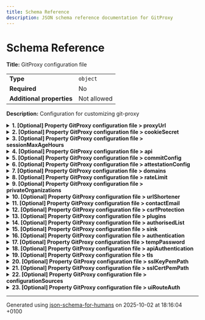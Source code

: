 ```yaml
---
title: Schema Reference
description: JSON schema reference documentation for GitProxy
---
```


# Schema Reference

**Title:** GitProxy configuration file

|                           |             |
| ------------------------- | ----------- |
| **Type**                  | `object`    |
| **Required**              | No          |
| **Additional properties** | Not allowed |

**Description:** Configuration for customizing git-proxy

<details>
<summary>
<strong> <a name="proxyUrl"></a>1. [Optional] Property GitProxy configuration file > proxyUrl</strong>
</summary>
<blockquote>

|              |          |
| ------------ | -------- |
| **Type**     | `string` |
| **Required** | No       |

**Description:** Deprecated: Used in early versions of git proxy to configure the remote host that traffic is proxied to. In later versions, the repository URL is used to determine the domain proxied, allowing multiple hosts to be proxied by one instance.

</blockquote>
</details>

<details>
<summary>
<strong> <a name="cookieSecret"></a>2. [Optional] Property GitProxy configuration file > cookieSecret</strong>
</summary>
<blockquote>

|              |          |
| ------------ | -------- |
| **Type**     | `string` |
| **Required** | No       |

</blockquote>
</details>

<details>
<summary>
<strong> <a name="sessionMaxAgeHours"></a>3. [Optional] Property GitProxy configuration file > sessionMaxAgeHours</strong>
</summary>
<blockquote>

|              |          |
| ------------ | -------- |
| **Type**     | `number` |
| **Required** | No       |

</blockquote>
</details>

<details>
<summary>
<strong> <a name="api"></a>4. [Optional] Property GitProxy configuration file > api</strong>
</summary>
<blockquote>

|                           |             |
| ------------------------- | ----------- |
| **Type**                  | `object`    |
| **Required**              | No          |
| **Additional properties** | Not allowed |

**Description:** Third party APIs

<details>
<summary>
<strong> <a name="api_ls"></a>4.1. [Optional] Property GitProxy configuration file > api > ls</strong>
</summary>
<blockquote>

|                           |             |
| ------------------------- | ----------- |
| **Type**                  | `object`    |
| **Required**              | No          |
| **Additional properties** | Not allowed |

**Description:** Configuration used in conjunction with ActiveDirectory auth, which relates to a REST API used to check user group membership, as opposed to direct querying via LDAP.<br />If this configuration is set direct querying of group membership via LDAP will be disabled.

<details>
<summary>
<strong> <a name="api_ls_userInADGroup"></a>4.1.1. [Optional] Property GitProxy configuration file > api > ls > userInADGroup</strong>
</summary>
<blockquote>

|              |          |
| ------------ | -------- |
| **Type**     | `string` |
| **Required** | No       |

**Description:** URL template for a GET request that confirms a user's membership of a specific group. Should respond with a non-empty 200 status if the user is a member of the group, an empty response or non-200 status indicates that the user is not a group member. If set, this URL will be queried and direct queries via LDAP will be disabled. The template should contain the following string placeholders, which will be replaced to produce the final URL:<ul><li>"&lt;domain&gt;": AD domain,</li><li>"&lt;name&gt;": The group name to check membership of.</li><li>"&lt;id&gt;": The username to check group membership for.</li></ul>

**Example:**

```json
"https://somedomain.com/some/path/checkUserGroups?domain=<domain>&name=<name>&id=<id>"
```

</blockquote>
</details>

</blockquote>
</details>

<details>
<summary>
<strong> <a name="api_github"></a>4.2. [Optional] Property GitProxy configuration file > api > github</strong>
</summary>
<blockquote>

|                           |             |
| ------------------------- | ----------- |
| **Type**                  | `object`    |
| **Required**              | No          |
| **Additional properties** | Not allowed |

**Description:** Deprecated: Defunct property that was used to provide the API URL for GitHub. No longer referenced in the codebase.

<details>
<summary>
<strong> <a name="api_github_baseUrl"></a>4.2.1. [Optional] Property GitProxy configuration file > api > github > baseUrl</strong>
</summary>
<blockquote>

|              |          |
| ------------ | -------- |
| **Type**     | `string` |
| **Required** | No       |
| **Format**   | `uri`    |

**Example:**

```json
"https://api.github.com"
```

</blockquote>
</details>

</blockquote>
</details>

<details>
<summary>
<strong> <a name="api_gitleaks"></a>4.3. [Optional] Property GitProxy configuration file > api > gitleaks</strong>
</summary>
<blockquote>

|                           |                  |
| ------------------------- | ---------------- |
| **Type**                  | `object`         |
| **Required**              | No               |
| **Additional properties** | Any type allowed |

**Description:** Configuration for the gitleaks (https://github.com/gitleaks/gitleaks) plugin

<details>
<summary>
<strong> <a name="api_gitleaks_enabled"></a>4.3.1. [Optional] Property GitProxy configuration file > api > gitleaks > enabled</strong>
</summary>
<blockquote>

|              |           |
| ------------ | --------- |
| **Type**     | `boolean` |
| **Required** | No        |

</blockquote>
</details>

<details>
<summary>
<strong> <a name="api_gitleaks_ignoreGitleaksAllow"></a>4.3.2. [Optional] Property GitProxy configuration file > api > gitleaks > ignoreGitleaksAllow</strong>
</summary>
<blockquote>

|              |           |
| ------------ | --------- |
| **Type**     | `boolean` |
| **Required** | No        |

</blockquote>
</details>

<details>
<summary>
<strong> <a name="api_gitleaks_noColor"></a>4.3.3. [Optional] Property GitProxy configuration file > api > gitleaks > noColor</strong>
</summary>
<blockquote>

|              |           |
| ------------ | --------- |
| **Type**     | `boolean` |
| **Required** | No        |

</blockquote>
</details>

<details>
<summary>
<strong> <a name="api_gitleaks_configPath"></a>4.3.4. [Optional] Property GitProxy configuration file > api > gitleaks > configPath</strong>
</summary>
<blockquote>

|              |          |
| ------------ | -------- |
| **Type**     | `string` |
| **Required** | No       |

</blockquote>
</details>

</blockquote>
</details>

</blockquote>
</details>

<details>
<summary>
<strong> <a name="commitConfig"></a>5. [Optional] Property GitProxy configuration file > commitConfig</strong>
</summary>
<blockquote>

**Title:** CommitConfig

|                           |             |
| ------------------------- | ----------- |
| **Type**                  | `object`    |
| **Required**              | No          |
| **Additional properties** | Not allowed |

**Description:** Block commits based on rules defined over author/committer e-mail addresses, commit message content and diff content

<details>
<summary>
<strong> <a name="commitConfig_author"></a>5.1. [Optional] Property GitProxy configuration file > commitConfig > author</strong>
</summary>
<blockquote>

**Title:** Author

|                           |             |
| ------------------------- | ----------- |
| **Type**                  | `object`    |
| **Required**              | No          |
| **Additional properties** | Not allowed |

**Description:** Rules applied to commit authors

<details>
<summary>
<strong> <a name="commitConfig_author_email"></a>5.1.1. [Optional] Property GitProxy configuration file > commitConfig > author > email</strong>
</summary>
<blockquote>

**Title:** Email

|                           |             |
| ------------------------- | ----------- |
| **Type**                  | `object`    |
| **Required**              | No          |
| **Additional properties** | Not allowed |

**Description:** Rules applied to author email addresses

<details>
<summary>
<strong> <a name="commitConfig_author_email_local"></a>5.1.1.1. [Optional] Property GitProxy configuration file > commitConfig > author > email > local</strong>
</summary>
<blockquote>

**Title:** Local

|                           |             |
| ------------------------- | ----------- |
| **Type**                  | `object`    |
| **Required**              | No          |
| **Additional properties** | Not allowed |

**Description:** Rules applied to the local portion of the email address (i.e. section before the @ symbol)

<details>
<summary>
<strong> <a name="commitConfig_author_email_local_block"></a>5.1.1.1.1. [Optional] Property GitProxy configuration file > commitConfig > author > email > local > block</strong>
</summary>
<blockquote>

**Title:** Block

|              |          |
| ------------ | -------- |
| **Type**     | `string` |
| **Required** | No       |

**Description:** Block commits with author email addresses where the first part matches this regular expression

</blockquote>
</details>

</blockquote>
</details>

<details>
<summary>
<strong> <a name="commitConfig_author_email_domain"></a>5.1.1.2. [Optional] Property GitProxy configuration file > commitConfig > author > email > domain</strong>
</summary>
<blockquote>

**Title:** Domain

|                           |             |
| ------------------------- | ----------- |
| **Type**                  | `object`    |
| **Required**              | No          |
| **Additional properties** | Not allowed |

**Description:** Rules applied to the domain portion of the email address (i.e. section after the @ symbol)

<details>
<summary>
<strong> <a name="commitConfig_author_email_domain_allow"></a>5.1.1.2.1. [Optional] Property GitProxy configuration file > commitConfig > author > email > domain > allow</strong>
</summary>
<blockquote>

**Title:** Allow

|              |          |
| ------------ | -------- |
| **Type**     | `string` |
| **Required** | No       |

**Description:** Allow only commits where the domain part of the email address matches this regular expression

</blockquote>
</details>

</blockquote>
</details>

</blockquote>
</details>

</blockquote>
</details>

<details>
<summary>
<strong> <a name="commitConfig_message"></a>5.2. [Optional] Property GitProxy configuration file > commitConfig > message</strong>
</summary>
<blockquote>

**Title:** Message

|                           |             |
| ------------------------- | ----------- |
| **Type**                  | `object`    |
| **Required**              | No          |
| **Additional properties** | Not allowed |

**Description:** Rules applied to commit messages

<details>
<summary>
<strong> <a name="commitConfig_message_block"></a>5.2.1. [Optional] Property GitProxy configuration file > commitConfig > message > block</strong>
</summary>
<blockquote>

**Title:** MessageBlock

|                           |             |
| ------------------------- | ----------- |
| **Type**                  | `object`    |
| **Required**              | No          |
| **Additional properties** | Not allowed |

**Description:** Block commits where the commit message matches any of the given patterns

<details>
<summary>
<strong> <a name="commitConfig_message_block_literals"></a>5.2.1.1. [Optional] Property GitProxy configuration file > commitConfig > message > block > literals</strong>
</summary>
<blockquote>

**Title:** MessageBlockLiteral

|              |                   |
| ------------ | ----------------- |
| **Type**     | `array of string` |
| **Required** | No                |

**Description:** Block commits where the commit message contains any of the given string literals

| Each item of this array must be                              | Description |
| ------------------------------------------------------------ | ----------- |
| [literals items](#commitConfig_message_block_literals_items) | -           |

###### <a name="autogenerated_heading_2"></a>5.2.1.1.1. GitProxy configuration file > commitConfig > message > block > literals > literals items

|              |          |
| ------------ | -------- |
| **Type**     | `string` |
| **Required** | No       |

</blockquote>
</details>

<details>
<summary>
<strong> <a name="commitConfig_message_block_patterns"></a>5.2.1.2. [Optional] Property GitProxy configuration file > commitConfig > message > block > patterns</strong>
</summary>
<blockquote>

**Title:** MessageBlockLiteral

|              |                   |
| ------------ | ----------------- |
| **Type**     | `array of string` |
| **Required** | No                |

**Description:** Block commits where the commit message matches any of the given regular expressions

| Each item of this array must be                              | Description |
| ------------------------------------------------------------ | ----------- |
| [patterns items](#commitConfig_message_block_patterns_items) | -           |

###### <a name="autogenerated_heading_3"></a>5.2.1.2.1. GitProxy configuration file > commitConfig > message > block > patterns > patterns items

|              |          |
| ------------ | -------- |
| **Type**     | `string` |
| **Required** | No       |

</blockquote>
</details>

</blockquote>
</details>

</blockquote>
</details>

<details>
<summary>
<strong> <a name="commitConfig_diff"></a>5.3. [Optional] Property GitProxy configuration file > commitConfig > diff</strong>
</summary>
<blockquote>

**Title:** Diff

|                           |             |
| ------------------------- | ----------- |
| **Type**                  | `object`    |
| **Required**              | No          |
| **Additional properties** | Not allowed |

**Description:** Rules applied to commit diff content

<details>
<summary>
<strong> <a name="commitConfig_diff_block"></a>5.3.1. [Optional] Property GitProxy configuration file > commitConfig > diff > block</strong>
</summary>
<blockquote>

**Title:** DiffBlock

|                           |             |
| ------------------------- | ----------- |
| **Type**                  | `object`    |
| **Required**              | No          |
| **Additional properties** | Not allowed |

**Description:** Block commits where the commit diff matches any of the given patterns

<details>
<summary>
<strong> <a name="commitConfig_diff_block_literals"></a>5.3.1.1. [Optional] Property GitProxy configuration file > commitConfig > diff > block > literals</strong>
</summary>
<blockquote>

**Title:** DiffBlockLiteral

|              |                   |
| ------------ | ----------------- |
| **Type**     | `array of string` |
| **Required** | No                |

**Description:** Block commits where the commit diff content contains any of the given string literals

| Each item of this array must be                           | Description |
| --------------------------------------------------------- | ----------- |
| [literals items](#commitConfig_diff_block_literals_items) | -           |

###### <a name="autogenerated_heading_4"></a>5.3.1.1.1. GitProxy configuration file > commitConfig > diff > block > literals > literals items

|              |          |
| ------------ | -------- |
| **Type**     | `string` |
| **Required** | No       |

</blockquote>
</details>

<details>
<summary>
<strong> <a name="commitConfig_diff_block_patterns"></a>5.3.1.2. [Optional] Property GitProxy configuration file > commitConfig > diff > block > patterns</strong>
</summary>
<blockquote>

**Title:** MessageBlockPatterns

|              |         |
| ------------ | ------- |
| **Type**     | `array` |
| **Required** | No      |

**Description:** Block commits where the commit diff content matches any of the given regular expressions

| Each item of this array must be                           | Description |
| --------------------------------------------------------- | ----------- |
| [patterns items](#commitConfig_diff_block_patterns_items) | -           |

###### <a name="autogenerated_heading_5"></a>5.3.1.2.1. GitProxy configuration file > commitConfig > diff > block > patterns > patterns items

|                           |                  |
| ------------------------- | ---------------- |
| **Type**                  | `object`         |
| **Required**              | No               |
| **Additional properties** | Any type allowed |

</blockquote>
</details>

<details>
<summary>
<strong> <a name="commitConfig_diff_block_providers"></a>5.3.1.3. [Optional] Property GitProxy configuration file > commitConfig > diff > block > providers</strong>
</summary>
<blockquote>

**Title:** MessageBlockProviders

|                           |                                                                                                                |
| ------------------------- | -------------------------------------------------------------------------------------------------------------- |
| **Type**                  | `object`                                                                                                       |
| **Required**              | No                                                                                                             |
| **Additional properties** | [Each additional property must conform to the schema](#commitConfig_diff_block_providers_additionalProperties) |

**Description:** Block commits where the commit diff content matches any of the given regular expressions, except where the repository path (project/organisation) matches one of the listed privateOrganisations. The keys in this array are listed as the block type in logs.

<details>
<summary>
<strong> <a name="commitConfig_diff_block_providers_additionalProperties"></a>5.3.1.3.1. Property GitProxy configuration file > commitConfig > diff > block > providers > additionalProperties</strong>
</summary>
<blockquote>

|              |          |
| ------------ | -------- |
| **Type**     | `string` |
| **Required** | No       |

</blockquote>
</details>

</blockquote>
</details>

</blockquote>
</details>

</blockquote>
</details>

</blockquote>
</details>

<details>
<summary>
<strong> <a name="attestationConfig"></a>6. [Optional] Property GitProxy configuration file > attestationConfig</strong>
</summary>
<blockquote>

**Title:** AttestationConfig

|                           |             |
| ------------------------- | ----------- |
| **Type**                  | `object`    |
| **Required**              | No          |
| **Additional properties** | Not allowed |

**Description:** Configuration for the attestation form displayed to reviewers. Reviewers will need to check the box next to each question in order to complete the review attestation.

<details>
<summary>
<strong> <a name="attestationConfig_questions"></a>6.1. [Required] Property GitProxy configuration file > attestationConfig > questions</strong>
</summary>
<blockquote>

**Title:** AttestationQuestions

|              |                   |
| ------------ | ----------------- |
| **Type**     | `array of object` |
| **Required** | Yes               |

**Description:** Customisable attestation questions to add to attestation form.

| Each item of this array must be                | Description |
| ---------------------------------------------- | ----------- |
| [Question](#attestationConfig_questions_items) | -           |

#### <a name="autogenerated_heading_6"></a>6.1.1. GitProxy configuration file > attestationConfig > questions > Question

**Title:** Question

|                           |             |
| ------------------------- | ----------- |
| **Type**                  | `object`    |
| **Required**              | No          |
| **Additional properties** | Not allowed |

<details>
<summary>
<strong> <a name="attestationConfig_questions_items_label"></a>6.1.1.1. [Required] Property GitProxy configuration file > attestationConfig > questions > Question > label</strong>
</summary>
<blockquote>

**Title:** QuestionLabel

|              |          |
| ------------ | -------- |
| **Type**     | `string` |
| **Required** | Yes      |

**Description:** The text of the question that will be displayed to the reviewer

</blockquote>
</details>

<details>
<summary>
<strong> <a name="attestationConfig_questions_items_tooltip"></a>6.1.1.2. [Required] Property GitProxy configuration file > attestationConfig > questions > Question > tooltip</strong>
</summary>
<blockquote>

**Title:** QuestionTooltip

|                           |             |
| ------------------------- | ----------- |
| **Type**                  | `object`    |
| **Required**              | Yes         |
| **Additional properties** | Not allowed |

**Description:** A tooltip and optional set of links that will be displayed on mouseover of the question and used to provide additional guidance to the reviewer.

<details>
<summary>
<strong> <a name="attestationConfig_questions_items_tooltip_text"></a>6.1.1.2.1. [Required] Property GitProxy configuration file > attestationConfig > questions > Question > tooltip > text</strong>
</summary>
<blockquote>

|              |          |
| ------------ | -------- |
| **Type**     | `string` |
| **Required** | Yes      |

</blockquote>
</details>

<details>
<summary>
<strong> <a name="attestationConfig_questions_items_tooltip_links"></a>6.1.1.2.2. [Optional] Property GitProxy configuration file > attestationConfig > questions > Question > tooltip > links</strong>
</summary>
<blockquote>

|              |                   |
| ------------ | ----------------- |
| **Type**     | `array of string` |
| **Required** | No                |

| Each item of this array must be                                       | Description |
| --------------------------------------------------------------------- | ----------- |
| [links items](#attestationConfig_questions_items_tooltip_links_items) | -           |

###### <a name="autogenerated_heading_7"></a>6.1.1.2.2.1. GitProxy configuration file > attestationConfig > questions > Question > tooltip > links > links items

|              |          |
| ------------ | -------- |
| **Type**     | `string` |
| **Required** | No       |
| **Format**   | `url`    |

</blockquote>
</details>

</blockquote>
</details>

</blockquote>
</details>

</blockquote>
</details>

<details>
<summary>
<strong> <a name="domains"></a>7. [Optional] Property GitProxy configuration file > domains</strong>
</summary>
<blockquote>

|                           |                  |
| ------------------------- | ---------------- |
| **Type**                  | `object`         |
| **Required**              | No               |
| **Additional properties** | Any type allowed |

**Description:** Provide domains to use alternative to the defaults

</blockquote>
</details>

<details>
<summary>
<strong> <a name="rateLimit"></a>8. [Optional] Property GitProxy configuration file > rateLimit</strong>
</summary>
<blockquote>

|                           |             |
| ------------------------- | ----------- |
| **Type**                  | `object`    |
| **Required**              | No          |
| **Additional properties** | Not allowed |

**Description:** API Rate limiting configuration.

<details>
<summary>
<strong> <a name="rateLimit_windowMs"></a>8.1. [Required] Property GitProxy configuration file > rateLimit > windowMs</strong>
</summary>
<blockquote>

|              |          |
| ------------ | -------- |
| **Type**     | `number` |
| **Required** | Yes      |

**Description:** How long to remember requests for, in milliseconds (default 10 mins).

</blockquote>
</details>

<details>
<summary>
<strong> <a name="rateLimit_limit"></a>8.2. [Required] Property GitProxy configuration file > rateLimit > limit</strong>
</summary>
<blockquote>

|              |          |
| ------------ | -------- |
| **Type**     | `number` |
| **Required** | Yes      |

**Description:** How many requests to allow (default 150).

</blockquote>
</details>

<details>
<summary>
<strong> <a name="rateLimit_statusCode"></a>8.3. [Optional] Property GitProxy configuration file > rateLimit > statusCode</strong>
</summary>
<blockquote>

|              |          |
| ------------ | -------- |
| **Type**     | `number` |
| **Required** | No       |

**Description:** HTTP status code after limit is reached (default is 429).

</blockquote>
</details>

<details>
<summary>
<strong> <a name="rateLimit_message"></a>8.4. [Optional] Property GitProxy configuration file > rateLimit > message</strong>
</summary>
<blockquote>

|              |          |
| ------------ | -------- |
| **Type**     | `string` |
| **Required** | No       |

**Description:** Response to return after limit is reached.

</blockquote>
</details>

</blockquote>
</details>

<details>
<summary>
<strong> <a name="privateOrganizations"></a>9. [Optional] Property GitProxy configuration file > privateOrganizations</strong>
</summary>
<blockquote>

|              |         |
| ------------ | ------- |
| **Type**     | `array` |
| **Required** | No      |

**Description:** Provider searches for listed private organizations are disabled, see commitConfig.diff.block.providers

</blockquote>
</details>

<details>
<summary>
<strong> <a name="urlShortener"></a>10. [Optional] Property GitProxy configuration file > urlShortener</strong>
</summary>
<blockquote>

|              |          |
| ------------ | -------- |
| **Type**     | `string` |
| **Required** | No       |

**Description:** Customisable URL shortener to share in proxy responses and warnings

</blockquote>
</details>

<details>
<summary>
<strong> <a name="contactEmail"></a>11. [Optional] Property GitProxy configuration file > contactEmail</strong>
</summary>
<blockquote>

|              |          |
| ------------ | -------- |
| **Type**     | `string` |
| **Required** | No       |

**Description:** Customisable e-mail address to share in proxy responses and warnings

</blockquote>
</details>

<details>
<summary>
<strong> <a name="csrfProtection"></a>12. [Optional] Property GitProxy configuration file > csrfProtection</strong>
</summary>
<blockquote>

|              |           |
| ------------ | --------- |
| **Type**     | `boolean` |
| **Required** | No        |

**Description:** Flag to enable CSRF protections for UI

</blockquote>
</details>

<details>
<summary>
<strong> <a name="plugins"></a>13. [Optional] Property GitProxy configuration file > plugins</strong>
</summary>
<blockquote>

|              |                   |
| ------------ | ----------------- |
| **Type**     | `array of string` |
| **Required** | No                |

**Description:** List of plugins to integrate on GitProxy's push or pull actions. Each value is either a file path or a module name.

| Each item of this array must be | Description |
| ------------------------------- | ----------- |
| [plugins items](#plugins_items) | -           |

### <a name="autogenerated_heading_8"></a>13.1. GitProxy configuration file > plugins > plugins items

|              |          |
| ------------ | -------- |
| **Type**     | `string` |
| **Required** | No       |

</blockquote>
</details>

<details>
<summary>
<strong> <a name="authorisedList"></a>14. [Optional] Property GitProxy configuration file > authorisedList</strong>
</summary>
<blockquote>

|              |         |
| ------------ | ------- |
| **Type**     | `array` |
| **Required** | No      |

**Description:** List of repositories that are authorised to be pushed to through the proxy.

| Each item of this array must be         | Description |
| --------------------------------------- | ----------- |
| [authorisedRepo](#authorisedList_items) | -           |

### <a name="autogenerated_heading_9"></a>14.1. GitProxy configuration file > authorisedList > authorisedRepo

|                           |                              |
| ------------------------- | ---------------------------- |
| **Type**                  | `object`                     |
| **Required**              | No                           |
| **Additional properties** | Any type allowed             |
| **Defined in**            | #/definitions/authorisedRepo |

<details>
<summary>
<strong> <a name="authorisedList_items_project"></a>14.1.1. [Required] Property GitProxy configuration file > authorisedList > authorisedList items > project</strong>
</summary>
<blockquote>

|              |          |
| ------------ | -------- |
| **Type**     | `string` |
| **Required** | Yes      |

</blockquote>
</details>

<details>
<summary>
<strong> <a name="authorisedList_items_name"></a>14.1.2. [Required] Property GitProxy configuration file > authorisedList > authorisedList items > name</strong>
</summary>
<blockquote>

|              |          |
| ------------ | -------- |
| **Type**     | `string` |
| **Required** | Yes      |

</blockquote>
</details>

<details>
<summary>
<strong> <a name="authorisedList_items_url"></a>14.1.3. [Required] Property GitProxy configuration file > authorisedList > authorisedList items > url</strong>
</summary>
<blockquote>

|              |          |
| ------------ | -------- |
| **Type**     | `string` |
| **Required** | Yes      |

</blockquote>
</details>

</blockquote>
</details>

<details>
<summary>
<strong> <a name="sink"></a>15. [Optional] Property GitProxy configuration file > sink</strong>
</summary>
<blockquote>

|              |         |
| ------------ | ------- |
| **Type**     | `array` |
| **Required** | No      |

**Description:** List of database sources. The first source in the configuration with enabled=true will be used.

| Each item of this array must be | Description |
| ------------------------------- | ----------- |
| [database](#sink_items)         | -           |

### <a name="autogenerated_heading_10"></a>15.1. GitProxy configuration file > sink > database

|                           |                        |
| ------------------------- | ---------------------- |
| **Type**                  | `object`               |
| **Required**              | No                     |
| **Additional properties** | Any type allowed       |
| **Defined in**            | #/definitions/database |

<details>
<summary>
<strong> <a name="sink_items_type"></a>15.1.1. [Required] Property GitProxy configuration file > sink > sink items > type</strong>
</summary>
<blockquote>

|              |          |
| ------------ | -------- |
| **Type**     | `string` |
| **Required** | Yes      |

</blockquote>
</details>

<details>
<summary>
<strong> <a name="sink_items_enabled"></a>15.1.2. [Required] Property GitProxy configuration file > sink > sink items > enabled</strong>
</summary>
<blockquote>

|              |           |
| ------------ | --------- |
| **Type**     | `boolean` |
| **Required** | Yes       |

</blockquote>
</details>

<details>
<summary>
<strong> <a name="sink_items_connectionString"></a>15.1.3. [Optional] Property GitProxy configuration file > sink > sink items > connectionString</strong>
</summary>
<blockquote>

|              |          |
| ------------ | -------- |
| **Type**     | `string` |
| **Required** | No       |

</blockquote>
</details>

<details>
<summary>
<strong> <a name="sink_items_options"></a>15.1.4. [Optional] Property GitProxy configuration file > sink > sink items > options</strong>
</summary>
<blockquote>

|                           |                  |
| ------------------------- | ---------------- |
| **Type**                  | `object`         |
| **Required**              | No               |
| **Additional properties** | Any type allowed |

</blockquote>
</details>

<details>
<summary>
<strong> <a name="sink_items_params"></a>15.1.5. [Optional] Property GitProxy configuration file > sink > sink items > params</strong>
</summary>
<blockquote>

|                           |                  |
| ------------------------- | ---------------- |
| **Type**                  | `object`         |
| **Required**              | No               |
| **Additional properties** | Any type allowed |

</blockquote>
</details>

</blockquote>
</details>

<details>
<summary>
<strong> <a name="authentication"></a>16. [Optional] Property GitProxy configuration file > authentication</strong>
</summary>
<blockquote>

|              |         |
| ------------ | ------- |
| **Type**     | `array` |
| **Required** | No      |

**Description:** List of authentication sources. The first source in the configuration with enabled=true will be used.

| Each item of this array must be                | Description                                |
| ---------------------------------------------- | ------------------------------------------ |
| [authenticationElement](#authentication_items) | Configuration for an authentication source |

### <a name="autogenerated_heading_11"></a>16.1. GitProxy configuration file > authentication > authenticationElement

|                           |                                     |
| ------------------------- | ----------------------------------- |
| **Type**                  | `combining`                         |
| **Required**              | No                                  |
| **Additional properties** | Any type allowed                    |
| **Defined in**            | #/definitions/authenticationElement |

**Description:** Configuration for an authentication source

<blockquote>

| One of(Option)                                                 |
| -------------------------------------------------------------- |
| [Local Auth Config](#authentication_items_oneOf_i0)            |
| [Active Directory Auth Config](#authentication_items_oneOf_i1) |
| [Open ID Connect Auth Config](#authentication_items_oneOf_i2)  |
| [JWT Auth Config](#authentication_items_oneOf_i3)              |

<blockquote>

#### <a name="authentication_items_oneOf_i0"></a>16.1.1. Property `GitProxy configuration file > authentication > authentication items > oneOf > Local Auth Config`

**Title:** Local Auth Config

|                           |                  |
| ------------------------- | ---------------- |
| **Type**                  | `object`         |
| **Required**              | No               |
| **Additional properties** | Any type allowed |

**Description:** Configuration for the use of the local database as the authentication source.

<details>
<summary>
<strong> <a name="authentication_items_oneOf_i0_type"></a>16.1.1.1. [Required] Property GitProxy configuration file > authentication > authentication items > oneOf > Local Auth Config > type</strong>
</summary>
<blockquote>

|              |         |
| ------------ | ------- |
| **Type**     | `const` |
| **Required** | Yes     |

Specific value: `"local"`

</blockquote>
</details>

<details>
<summary>
<strong> <a name="authentication_items_oneOf_i0_enabled"></a>16.1.1.2. [Required] Property GitProxy configuration file > authentication > authentication items > oneOf > Local Auth Config > enabled</strong>
</summary>
<blockquote>

|              |           |
| ------------ | --------- |
| **Type**     | `boolean` |
| **Required** | Yes       |

</blockquote>
</details>

</blockquote>
<blockquote>

#### <a name="authentication_items_oneOf_i1"></a>16.1.2. Property `GitProxy configuration file > authentication > authentication items > oneOf > Active Directory Auth Config`

**Title:** Active Directory Auth Config

|                           |                  |
| ------------------------- | ---------------- |
| **Type**                  | `object`         |
| **Required**              | No               |
| **Additional properties** | Any type allowed |

**Description:** Configuration for Active Directory authentication.

<details>
<summary>
<strong> <a name="authentication_items_oneOf_i1_type"></a>16.1.2.1. [Required] Property GitProxy configuration file > authentication > authentication items > oneOf > Active Directory Auth Config > type</strong>
</summary>
<blockquote>

|              |         |
| ------------ | ------- |
| **Type**     | `const` |
| **Required** | Yes     |

Specific value: `"ActiveDirectory"`

</blockquote>
</details>

<details>
<summary>
<strong> <a name="authentication_items_oneOf_i1_enabled"></a>16.1.2.2. [Required] Property GitProxy configuration file > authentication > authentication items > oneOf > Active Directory Auth Config > enabled</strong>
</summary>
<blockquote>

|              |           |
| ------------ | --------- |
| **Type**     | `boolean` |
| **Required** | Yes       |

</blockquote>
</details>

<details>
<summary>
<strong> <a name="authentication_items_oneOf_i1_adminGroup"></a>16.1.2.3. [Required] Property GitProxy configuration file > authentication > authentication items > oneOf > Active Directory Auth Config > adminGroup</strong>
</summary>
<blockquote>

|              |          |
| ------------ | -------- |
| **Type**     | `string` |
| **Required** | Yes      |

**Description:** Group that indicates that a user is an admin

</blockquote>
</details>

<details>
<summary>
<strong> <a name="authentication_items_oneOf_i1_userGroup"></a>16.1.2.4. [Required] Property GitProxy configuration file > authentication > authentication items > oneOf > Active Directory Auth Config > userGroup</strong>
</summary>
<blockquote>

|              |          |
| ------------ | -------- |
| **Type**     | `string` |
| **Required** | Yes      |

**Description:** Group that indicates that a user should be able to login to the Git Proxy UI and can work as a reviewer

</blockquote>
</details>

<details>
<summary>
<strong> <a name="authentication_items_oneOf_i1_domain"></a>16.1.2.5. [Required] Property GitProxy configuration file > authentication > authentication items > oneOf > Active Directory Auth Config > domain</strong>
</summary>
<blockquote>

|              |          |
| ------------ | -------- |
| **Type**     | `string` |
| **Required** | Yes      |

**Description:** Active Directory domain

</blockquote>
</details>

<details>
<summary>
<strong> <a name="authentication_items_oneOf_i1_adConfig"></a>16.1.2.6. [Optional] Property GitProxy configuration file > authentication > authentication items > oneOf > Active Directory Auth Config > adConfig</strong>
</summary>
<blockquote>

|                           |                  |
| ------------------------- | ---------------- |
| **Type**                  | `object`         |
| **Required**              | No               |
| **Additional properties** | Any type allowed |

**Description:** Additional Active Directory configuration supporting LDAP connection which can be used to confirm group membership. For the full set of available options see the activedirectory 2 NPM module docs at https://www.npmjs.com/package/activedirectory2#activedirectoryoptions <br /><br />Please note that if the Third Party APIs config `api.ls.userInADGroup` is set then the REST API it represents is used in preference to direct querying of group memebership via LDAP.

<details>
<summary>
<strong> <a name="authentication_items_oneOf_i1_adConfig_url"></a>16.1.2.6.1. [Required] Property GitProxy configuration file > authentication > authentication items > oneOf > Active Directory Auth Config > adConfig > url</strong>
</summary>
<blockquote>

|              |          |
| ------------ | -------- |
| **Type**     | `string` |
| **Required** | Yes      |

**Description:** Active Directory server to connect to, e.g. `ldap://ad.example.com`.

</blockquote>
</details>

<details>
<summary>
<strong> <a name="authentication_items_oneOf_i1_adConfig_baseDN"></a>16.1.2.6.2. [Required] Property GitProxy configuration file > authentication > authentication items > oneOf > Active Directory Auth Config > adConfig > baseDN</strong>
</summary>
<blockquote>

|              |          |
| ------------ | -------- |
| **Type**     | `string` |
| **Required** | Yes      |

**Description:** The root DN from which all searches will be performed, e.g. `dc=example,dc=com`.

</blockquote>
</details>

<details>
<summary>
<strong> <a name="authentication_items_oneOf_i1_adConfig_username"></a>16.1.2.6.3. [Required] Property GitProxy configuration file > authentication > authentication items > oneOf > Active Directory Auth Config > adConfig > username</strong>
</summary>
<blockquote>

|              |          |
| ------------ | -------- |
| **Type**     | `string` |
| **Required** | Yes      |

**Description:** An account name capable of performing the operations desired.

</blockquote>
</details>

<details>
<summary>
<strong> <a name="authentication_items_oneOf_i1_adConfig_password"></a>16.1.2.6.4. [Required] Property GitProxy configuration file > authentication > authentication items > oneOf > Active Directory Auth Config > adConfig > password</strong>
</summary>
<blockquote>

|              |          |
| ------------ | -------- |
| **Type**     | `string` |
| **Required** | Yes      |

**Description:** Password for the given `username`.

</blockquote>
</details>

</blockquote>
</details>

</blockquote>
<blockquote>

#### <a name="authentication_items_oneOf_i2"></a>16.1.3. Property `GitProxy configuration file > authentication > authentication items > oneOf > Open ID Connect Auth Config`

**Title:** Open ID Connect Auth Config

|                           |                  |
| ------------------------- | ---------------- |
| **Type**                  | `object`         |
| **Required**              | No               |
| **Additional properties** | Any type allowed |

**Description:** Configuration for Open ID Connect authentication.

<details>
<summary>
<strong> <a name="authentication_items_oneOf_i2_type"></a>16.1.3.1. [Required] Property GitProxy configuration file > authentication > authentication items > oneOf > Open ID Connect Auth Config > type</strong>
</summary>
<blockquote>

|              |         |
| ------------ | ------- |
| **Type**     | `const` |
| **Required** | Yes     |

Specific value: `"openidconnect"`

</blockquote>
</details>

<details>
<summary>
<strong> <a name="authentication_items_oneOf_i2_enabled"></a>16.1.3.2. [Required] Property GitProxy configuration file > authentication > authentication items > oneOf > Open ID Connect Auth Config > enabled</strong>
</summary>
<blockquote>

|              |           |
| ------------ | --------- |
| **Type**     | `boolean` |
| **Required** | Yes       |

</blockquote>
</details>

<details>
<summary>
<strong> <a name="authentication_items_oneOf_i2_oidcConfig"></a>16.1.3.3. [Required] Property GitProxy configuration file > authentication > authentication items > oneOf > Open ID Connect Auth Config > oidcConfig</strong>
</summary>
<blockquote>

|                           |                  |
| ------------------------- | ---------------- |
| **Type**                  | `object`         |
| **Required**              | Yes              |
| **Additional properties** | Any type allowed |

**Description:** Additional OIDC configuration.

<details>
<summary>
<strong> <a name="authentication_items_oneOf_i2_oidcConfig_issuer"></a>16.1.3.3.1. [Required] Property GitProxy configuration file > authentication > authentication items > oneOf > Open ID Connect Auth Config > oidcConfig > issuer</strong>
</summary>
<blockquote>

|              |          |
| ------------ | -------- |
| **Type**     | `string` |
| **Required** | Yes      |

</blockquote>
</details>

<details>
<summary>
<strong> <a name="authentication_items_oneOf_i2_oidcConfig_clientID"></a>16.1.3.3.2. [Required] Property GitProxy configuration file > authentication > authentication items > oneOf > Open ID Connect Auth Config > oidcConfig > clientID</strong>
</summary>
<blockquote>

|              |          |
| ------------ | -------- |
| **Type**     | `string` |
| **Required** | Yes      |

</blockquote>
</details>

<details>
<summary>
<strong> <a name="authentication_items_oneOf_i2_oidcConfig_clientSecret"></a>16.1.3.3.3. [Required] Property GitProxy configuration file > authentication > authentication items > oneOf > Open ID Connect Auth Config > oidcConfig > clientSecret</strong>
</summary>
<blockquote>

|              |          |
| ------------ | -------- |
| **Type**     | `string` |
| **Required** | Yes      |

</blockquote>
</details>

<details>
<summary>
<strong> <a name="authentication_items_oneOf_i2_oidcConfig_callbackURL"></a>16.1.3.3.4. [Required] Property GitProxy configuration file > authentication > authentication items > oneOf > Open ID Connect Auth Config > oidcConfig > callbackURL</strong>
</summary>
<blockquote>

|              |          |
| ------------ | -------- |
| **Type**     | `string` |
| **Required** | Yes      |

</blockquote>
</details>

<details>
<summary>
<strong> <a name="authentication_items_oneOf_i2_oidcConfig_scope"></a>16.1.3.3.5. [Required] Property GitProxy configuration file > authentication > authentication items > oneOf > Open ID Connect Auth Config > oidcConfig > scope</strong>
</summary>
<blockquote>

|              |          |
| ------------ | -------- |
| **Type**     | `string` |
| **Required** | Yes      |

</blockquote>
</details>

</blockquote>
</details>

</blockquote>
<blockquote>

#### <a name="authentication_items_oneOf_i3"></a>16.1.4. Property `GitProxy configuration file > authentication > authentication items > oneOf > JWT Auth Config`

**Title:** JWT Auth Config

|                           |                  |
| ------------------------- | ---------------- |
| **Type**                  | `object`         |
| **Required**              | No               |
| **Additional properties** | Any type allowed |

**Description:** Configuration for JWT authentication.

<details>
<summary>
<strong> <a name="authentication_items_oneOf_i3_type"></a>16.1.4.1. [Required] Property GitProxy configuration file > authentication > authentication items > oneOf > JWT Auth Config > type</strong>
</summary>
<blockquote>

|              |         |
| ------------ | ------- |
| **Type**     | `const` |
| **Required** | Yes     |

Specific value: `"jwt"`

</blockquote>
</details>

<details>
<summary>
<strong> <a name="authentication_items_oneOf_i3_enabled"></a>16.1.4.2. [Required] Property GitProxy configuration file > authentication > authentication items > oneOf > JWT Auth Config > enabled</strong>
</summary>
<blockquote>

|              |           |
| ------------ | --------- |
| **Type**     | `boolean` |
| **Required** | Yes       |

</blockquote>
</details>

<details>
<summary>
<strong> <a name="authentication_items_oneOf_i3_jwtConfig"></a>16.1.4.3. [Required] Property GitProxy configuration file > authentication > authentication items > oneOf > JWT Auth Config > jwtConfig</strong>
</summary>
<blockquote>

|                           |                  |
| ------------------------- | ---------------- |
| **Type**                  | `object`         |
| **Required**              | Yes              |
| **Additional properties** | Any type allowed |

**Description:** Additional JWT configuration.

<details>
<summary>
<strong> <a name="authentication_items_oneOf_i3_jwtConfig_clientID"></a>16.1.4.3.1. [Required] Property GitProxy configuration file > authentication > authentication items > oneOf > JWT Auth Config > jwtConfig > clientID</strong>
</summary>
<blockquote>

|              |          |
| ------------ | -------- |
| **Type**     | `string` |
| **Required** | Yes      |

</blockquote>
</details>

<details>
<summary>
<strong> <a name="authentication_items_oneOf_i3_jwtConfig_authorityURL"></a>16.1.4.3.2. [Required] Property GitProxy configuration file > authentication > authentication items > oneOf > JWT Auth Config > jwtConfig > authorityURL</strong>
</summary>
<blockquote>

|              |          |
| ------------ | -------- |
| **Type**     | `string` |
| **Required** | Yes      |

</blockquote>
</details>

</blockquote>
</details>

</blockquote>

</blockquote>

</blockquote>
</details>

<details>
<summary>
<strong> <a name="tempPassword"></a>17. [Optional] Property GitProxy configuration file > tempPassword</strong>
</summary>
<blockquote>

|                           |                  |
| ------------------------- | ---------------- |
| **Type**                  | `object`         |
| **Required**              | No               |
| **Additional properties** | Any type allowed |

**Description:** Toggle the generation of temporary password for git-proxy admin user

<details>
<summary>
<strong> <a name="tempPassword_sendEmail"></a>17.1. [Optional] Property GitProxy configuration file > tempPassword > sendEmail</strong>
</summary>
<blockquote>

|              |           |
| ------------ | --------- |
| **Type**     | `boolean` |
| **Required** | No        |

</blockquote>
</details>

<details>
<summary>
<strong> <a name="tempPassword_emailConfig"></a>17.2. [Optional] Property GitProxy configuration file > tempPassword > emailConfig</strong>
</summary>
<blockquote>

|                           |                  |
| ------------------------- | ---------------- |
| **Type**                  | `object`         |
| **Required**              | No               |
| **Additional properties** | Any type allowed |

**Description:** Generic object to configure nodemailer. For full type information, please see https://github.com/DefinitelyTyped/DefinitelyTyped/tree/master/types/nodemailer

</blockquote>
</details>

</blockquote>
</details>

<details>
<summary>
<strong> <a name="apiAuthentication"></a>18. [Optional] Property GitProxy configuration file > apiAuthentication</strong>
</summary>
<blockquote>

|              |         |
| ------------ | ------- |
| **Type**     | `array` |
| **Required** | No      |

**Description:** List of authentication sources for API endpoints. May be empty, in which case all endpoints are public.

| Each item of this array must be                   | Description                                |
| ------------------------------------------------- | ------------------------------------------ |
| [authenticationElement](#apiAuthentication_items) | Configuration for an authentication source |

### <a name="autogenerated_heading_12"></a>18.1. GitProxy configuration file > apiAuthentication > authenticationElement

|                           |                                               |
| ------------------------- | --------------------------------------------- |
| **Type**                  | `combining`                                   |
| **Required**              | No                                            |
| **Additional properties** | Any type allowed                              |
| **Same definition as**    | [authentication_items](#authentication_items) |

**Description:** Configuration for an authentication source

</blockquote>
</details>

<details>
<summary>
<strong> <a name="tls"></a>19. [Optional] Property GitProxy configuration file > tls</strong>
</summary>
<blockquote>

|                           |                  |
| ------------------------- | ---------------- |
| **Type**                  | `object`         |
| **Required**              | No               |
| **Additional properties** | Any type allowed |

**Description:** TLS configuration for secure connections

<details>
<summary>
<strong> <a name="tls_enabled"></a>19.1. [Required] Property GitProxy configuration file > tls > enabled</strong>
</summary>
<blockquote>

|              |           |
| ------------ | --------- |
| **Type**     | `boolean` |
| **Required** | Yes       |

</blockquote>
</details>

<details>
<summary>
<strong> <a name="tls_key"></a>19.2. [Required] Property GitProxy configuration file > tls > key</strong>
</summary>
<blockquote>

|              |          |
| ------------ | -------- |
| **Type**     | `string` |
| **Required** | Yes      |

</blockquote>
</details>

<details>
<summary>
<strong> <a name="tls_cert"></a>19.3. [Required] Property GitProxy configuration file > tls > cert</strong>
</summary>
<blockquote>

|              |          |
| ------------ | -------- |
| **Type**     | `string` |
| **Required** | Yes      |

</blockquote>
</details>

</blockquote>
</details>

<details>
<summary>
<strong> <a name="sslKeyPemPath"></a>20. [Optional] Property GitProxy configuration file > sslKeyPemPath</strong>
</summary>
<blockquote>

|              |          |
| ------------ | -------- |
| **Type**     | `string` |
| **Required** | No       |

**Description:** Deprecated: Path to SSL private key file (use tls.key instead)

</blockquote>
</details>

<details>
<summary>
<strong> <a name="sslCertPemPath"></a>21. [Optional] Property GitProxy configuration file > sslCertPemPath</strong>
</summary>
<blockquote>

|              |          |
| ------------ | -------- |
| **Type**     | `string` |
| **Required** | No       |

**Description:** Deprecated: Path to SSL certificate file (use tls.cert instead)

</blockquote>
</details>

<details>
<summary>
<strong> <a name="configurationSources"></a>22. [Optional] Property GitProxy configuration file > configurationSources</strong>
</summary>
<blockquote>

|                           |                  |
| ------------------------- | ---------------- |
| **Type**                  | `object`         |
| **Required**              | No               |
| **Additional properties** | Any type allowed |

</blockquote>
</details>

<details>
<summary>
<strong> <a name="uiRouteAuth"></a>23. [Optional] Property GitProxy configuration file > uiRouteAuth</strong>
</summary>
<blockquote>

|                           |                  |
| ------------------------- | ---------------- |
| **Type**                  | `object`         |
| **Required**              | No               |
| **Additional properties** | Any type allowed |

**Description:** UI routes that require authentication (logged in or admin)

<details>
<summary>
<strong> <a name="uiRouteAuth_enabled"></a>23.1. [Optional] Property GitProxy configuration file > uiRouteAuth > enabled</strong>
</summary>
<blockquote>

|              |           |
| ------------ | --------- |
| **Type**     | `boolean` |
| **Required** | No        |

</blockquote>
</details>

<details>
<summary>
<strong> <a name="uiRouteAuth_rules"></a>23.2. [Optional] Property GitProxy configuration file > uiRouteAuth > rules</strong>
</summary>
<blockquote>

|              |         |
| ------------ | ------- |
| **Type**     | `array` |
| **Required** | No      |

| Each item of this array must be           | Description |
| ----------------------------------------- | ----------- |
| [routeAuthRule](#uiRouteAuth_rules_items) | -           |

#### <a name="autogenerated_heading_13"></a>23.2.1. GitProxy configuration file > uiRouteAuth > rules > routeAuthRule

|                           |                             |
| ------------------------- | --------------------------- |
| **Type**                  | `object`                    |
| **Required**              | No                          |
| **Additional properties** | Any type allowed            |
| **Defined in**            | #/definitions/routeAuthRule |

<details>
<summary>
<strong> <a name="uiRouteAuth_rules_items_pattern"></a>23.2.1.1. [Optional] Property GitProxy configuration file > uiRouteAuth > rules > rules items > pattern</strong>
</summary>
<blockquote>

|              |          |
| ------------ | -------- |
| **Type**     | `string` |
| **Required** | No       |

</blockquote>
</details>

<details>
<summary>
<strong> <a name="uiRouteAuth_rules_items_adminOnly"></a>23.2.1.2. [Optional] Property GitProxy configuration file > uiRouteAuth > rules > rules items > adminOnly</strong>
</summary>
<blockquote>

|              |           |
| ------------ | --------- |
| **Type**     | `boolean` |
| **Required** | No        |

</blockquote>
</details>

<details>
<summary>
<strong> <a name="uiRouteAuth_rules_items_loginRequired"></a>23.2.1.3. [Optional] Property GitProxy configuration file > uiRouteAuth > rules > rules items > loginRequired</strong>
</summary>
<blockquote>

|              |           |
| ------------ | --------- |
| **Type**     | `boolean` |
| **Required** | No        |

</blockquote>
</details>

</blockquote>
</details>

</blockquote>
</details>

----------------------------------------------------------------------------------------------------------------------------
Generated using [json-schema-for-humans](https://github.com/coveooss/json-schema-for-humans) on 2025-10-02 at 18:16:04 +0100
